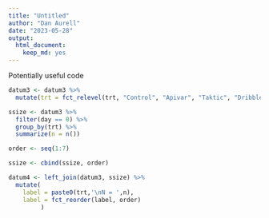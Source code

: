 ```yaml
---
title: "Untitled"
author: "Dan Aurell"
date: "2023-05-28"
output:   
  html_document: 
    keep_md: yes
---
```



Potentially useful code
```r
datum3 <- datum3 %>%
  mutate(trt = fct_relevel(trt, "Control", "Apivar", "Taktic", "Dribble18", "Vapor18", "ManyDribble", "HopGuard"))

ssize <- datum3 %>%
  filter(day == 0) %>% 
  group_by(trt) %>% 
  summarize(n = n())

order <- seq(1:7)

ssize <- cbind(ssize, order)

datum4 <- left_join(datum3, ssize) %>% 
  mutate(
    label = paste0(trt,'\nN = ',n),
    label = fct_reorder(label, order)
         )
```




